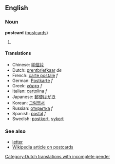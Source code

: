 ==English==
===Noun===
'''postcard''' ([[postcards]])

#

====Translations====
*Chinese: [[明信片]]
*Dutch: [[prentbriefkaar]] ''de'' [[Category:Dutch translations with incomplete gender]]
*French: [[carte postale]] ''f''
*German: [[Postkarte]] ''f''
*Greek: [[κάρτα]] ''f''
*Italian: [[cartolina]] ''f''
*Japanese: [[郵便はがき]]<!-- please check -->
*Korean: [[그림엽서]]
*Russian: [[открытка]] ''f''
*Spanish: [[postal]] ''f''
*Swedish: [[postkort]], [[vykort]]<!-- please check -->

===See also===
*[[letter]]
*[[w:Postcard|Wikipedia article on postcards]]

{{stub}}